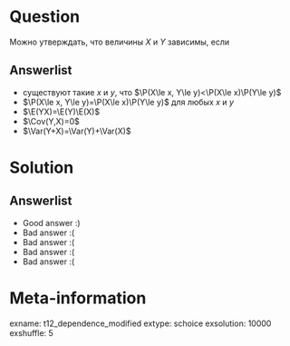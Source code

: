 Question
========

Можно утверждать, что величины $X$ и $Y$ зависимы, если

Answerlist
----------
*  существуют такие $x$ и $y$, что $\P(X\le x, Y\le y)<\P(X\le x)\P(Y\le y)$ 
*  $\P(X\le x, Y\le y)=\P(X\le x)\P(Y\le y)$ для любых $x$ и $y$
*  $\E(YX)=\E(Y)\E(X)$
*  $\Cov(Y,X)=0$
*  $\Var(Y+X)=\Var(Y)+\Var(X)$

Solution
========

Answerlist
----------
*  Good answer :)
*  Bad answer :(
*  Bad answer :(
*  Bad answer :(
*  Bad answer :(

Meta-information
================
exname: t12_dependence_modified
extype: schoice
exsolution: 10000
exshuffle: 5

